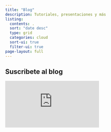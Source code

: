 ```yaml
---
title: "Blog"
description: Tutoriales, presentaciones y más
listing:
  contents: .
  sort: "date desc"
  type: grid
  categories: cloud
  sort-ui: true
  filter-ui: true
page-layout: full
---
```


## Suscribete al blog

<iframe src="https://embeds.beehiiv.com/198b1b0c-9032-439d-a44e-19d309893cd9?slim=true" data-test-id="beehiiv-embed" frameborder="0" scrolling="no" style="margin: 0; border-radius: 0px !important; background-color: transparent;"></iframe>